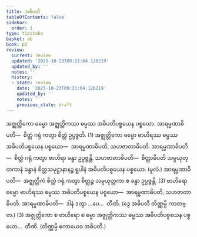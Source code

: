 ```yaml
---
title: အဓိပတိ
tableOfContents: false
sidebar:
  order: 1
type: tipitaka
basket: ab
book: p2
review:
  current: review
  updated: '2025-10-23T09:21:04.126219'
  updated_by: ''
  notes: ''
  history:
  - state: review
    date: '2025-10-23T09:21:04.126219'
    updated_by: ''
    notes: ''
    previous_state: draft
---
```



<ReviewStatus review={frontmatter.review} showDetails={true} />

<HypothesisAnnotation frontmatter={frontmatter} />

<DynamicBreadcrumb />

<Division number="342" book="p2" e="ch" v="38" p="185">

<Paragraph number="3162" book="p2">
အဇ္ဈတ္တိကော ဓမ္မော အဇ္ဈတ္တိကဿ ဓမ္မဿ အဓိပတိပစ္စယေန ပစ္စယော. <Emphasis>အာရမ္မဏာဓိပတိ</Emphasis>—  စိတ္တံ ဂရုံ ကတွာ စိတ္တံ ဥပ္ပဇ္ဇတိ. (1)
</Paragraph>

<Paragraph number="3163" book="p2">
အဇ္ဈတ္တိကော ဓမ္မော ဗာဟိရဿ ဓမ္မဿ အဓိပတိပစ္စယေန ပစ္စယော—  အာရမ္မဏာဓိပတိ, သဟဇာတာဓိပတိ. <Emphasis>အာရမ္မဏာဓိပတိ</Emphasis>—  စိတ္တံ ဂရုံ ကတွာ ဗာဟိရာ ခန္ဓာ ဥပ္ပဇ္ဇန္တိ. <Emphasis>သဟဇာတာဓိပတိ</Emphasis>—  စိတ္တာဓိပတိ သမ္ပယုတ္တကာနံ ခန္ဓာနံ စိတ္တသမုဋ္ဌာနာနဉ္စ ရူပါနံ အဓိပတိပစ္စယေန ပစ္စယော. (မူလံ.) <Emphasis>အာရမ္မဏာဓိပတိ</Emphasis>—  အဇ္ဈတ္တိကံ စိတ္တံ ဂရုံ ကတွာ စိတ္တဉ္စ သမ္ပယုတ္တကာ စ ခန္ဓာ ဥပ္ပဇ္ဇန္တိ. (3)
</Paragraph>

<Paragraph number="3164" book="p2">
ဗာဟိရော ဓမ္မော ဗာဟိရဿ ဓမ္မဿ အဓိပတိပစ္စယေန ပစ္စယော—  အာရမ္မဏာဓိပတိ, သဟဇာတာဓိပတိ. အာရမ္မဏာဓိပတိ—  ဒါနံ ဒတွာ …ပေ…  တီဏိ. (ဒွေ အဓိပတီ တိဏ္ဏမ္ပိ ကာတဗ္ဗာ.) (3)
</Paragraph>

<Paragraph number="3165" book="p2">
အဇ္ဈတ္တိကော စ ဗာဟိရော စ ဓမ္မာ အဇ္ဈတ္တိကဿ ဓမ္မဿ အဓိပတိပစ္စယေန ပစ္စယော…  တီဏိ. (တိဏ္ဏမ္ပိ ဧကာယေဝ အဓိပတိ.)
</Paragraph>
</Division>